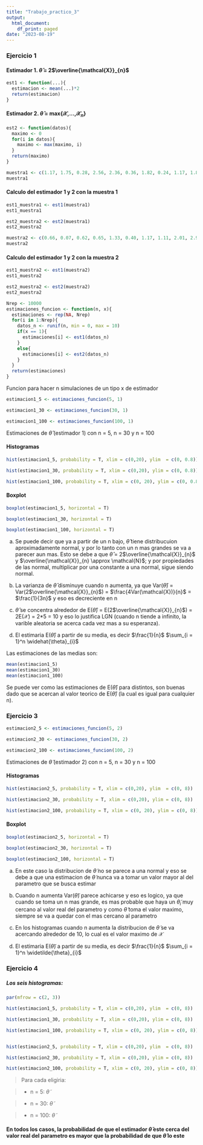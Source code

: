 ---
title: "Trabajo_practico_3"
output:
  html_document:
    df_print: paged
date: "2023-08-19"
---

### Ejercicio 1

#### Estimador 1. $\widehat{\theta}$ = 2$\overline{\mathcal{X}}_{n}$

```{r}
est1 <- function(...){
  estimacion <- mean(...)*2
  return(estimacion)
}
```

#### Estimador 2.  $\widetilde{\theta}$ = max{$\mathcal{X}$,...,$\mathcal{X}_{n}$}

```{r}
est2 <- function(datos){
  maximo <- 0
  for(i in datos){
    maximo <- max(maximo, i)
  }
  return(maximo)
}
```

```{r}
muestra1 <- c(1.17, 1.75, 0.28, 2.56, 2.36, 0.36, 1.82, 0.24, 1.17, 1.86)
muestra1

```

#### Calculo del estimador 1 y 2 con la muestra 1

```{r}
est1_muestra1 <- est1(muestra1)
est1_muestra1

est2_muestra2 <- est2(muestra1)
est2_muestra2
```

```{r}
muestra2 <- c(0.66, 0.07, 0.62, 0.65, 1.33, 0.40, 1.17, 1.11, 2.01, 2.98)
muestra2
```

#### Calculo del estimador 1 y 2 con la muestra 2

```{r}
est1_muestra2 <- est1(muestra2)
est1_muestra2

est2_muestra2 <- est2(muestra2)
est2_muestra2
```

```{r}
Nrep <- 10000
estimaciones_funcion <- function(n, x){
  estimaciones <- rep(NA, Nrep)
  for(i in 1:Nrep){
    datos_n <- runif(n, min = 0, max = 10)
    if(x == 1){
      estimaciones[i] <- est1(datos_n)
    }
    else{
      estimaciones[i] <- est2(datos_n)
    }
  }
  return(estimaciones)
}
```

Funcion para hacer n simulaciones de un tipo x de estimador

```{r}
estimacion1_5 <- estimaciones_funcion(5, 1)

estimacion1_30 <- estimaciones_funcion(30, 1)

estimacion1_100 <- estimaciones_funcion(100, 1)
```

Estimaciones de $\widehat{\theta}$ (estimador 1) con n = 5, n = 30 y n = 100

#### Histogramas
```{r}

hist(estimacion1_5, probability = T, xlim = c(0,20), ylim  = c(0, 0.8))

hist(estimacion1_30, probability = T, xlim = c(0,20), ylim = c(0, 0.8))

hist(estimacion1_100, probability = T, xlim = c(0, 20), ylim = c(0, 0.8))
```

#### Boxplot
```{r}

boxplot(estimacion1_5, horizontal = T)

boxplot(estimacion1_30, horizontal = T)

boxplot(estimacion1_100, horizontal = T)
```

a) Se puede decir que ya a partir de un n bajo, $\widehat{\theta}$ tiene distribucuion aproximadamente normal, y por lo tanto con un n mas grandes se va a parecer aun mas. Esto se debe a que $\widehat{\theta}$ = 2$\overline{\mathcal{X}}_{n}$ y $\overline{\mathcal{X}}_{n} \approx \mathcal{N}$; y por propiedades de las normal, multiplicar por una constante a una normal, sigue siendo normal.

b) La varianza de $\widehat{\theta}$ disminuye cuando n aumenta, ya que Var($\widehat{\theta}$) = Var(2$\overline{\mathcal{X}}_{n}$) = $\frac{4Var(\mathcal{X})}{n}$ = $\frac{1}{3n}$ y eso es decreciente en n

c) $\widehat{\theta}$ se concentra alrededor de  E($\widehat{\theta}$) = E(2$\overline{\mathcal{X}}_{n}$) = 2E($\mathcal{X}$) = 2*5 = 10 y eso lo justifica LGN (cuando n tiende a infinito, la varible aleatoria se acerca cada vez mas a su esperanza).

d) El estimaria E($\widehat{\theta}$) a partir de su media, es decir $\frac{1}{n}$ $\sum_{i = 1}^n \widehat{\theta}_{i}$

Las estimaciones de las medias son:

```{r}
mean(estimacion1_5)
mean(estimacion1_30)
mean(estimacion1_100)
```
Se puede ver como las estimaciones de E($\widehat{\theta}$) para distintos, son buenas dado que se acercan al valor teorico de E($\widehat{\theta}$) (la cual es igual para cualquier n).

### Ejercicio 3

```{r}
estimacion2_5 <- estimaciones_funcion(5, 2)

estimacion2_30 <- estimaciones_funcion(30, 2)

estimacion2_100 <- estimaciones_funcion(100, 2)
```

Estimaciones de $\widetilde{\theta}$ (estimador 2) con n = 5, n = 30 y n = 100

#### Histogramas
```{r}

hist(estimacion2_5, probability = T, xlim = c(0,20), ylim  = c(0, 8))

hist(estimacion2_30, probability = T, xlim = c(0,20), ylim = c(0, 8))

hist(estimacion2_100, probability = T, xlim = c(0, 20), ylim = c(0, 8))
```

#### Boxplot
```{r}

boxplot(estimacion2_5, horizontal = T)

boxplot(estimacion2_30, horizontal = T)

boxplot(estimacion2_100, horizontal = T)
```

a) En este caso la distribucion de $\widetilde{\theta}$ no se parece a una normal y eso se debe a que una estimacion de $\widetilde{\theta}$ nunca va a tomar un valor mayor al del parametro que se busca estimar

b) Cuando n aumenta Var($\widetilde{\theta}$) parece achicarse y eso es logico, ya que cuando se toma un n mas grande, es mas probable que haya un $\widetilde{\theta}_{i}$ muy cercano al valor real del parametro y como $\widetilde{\theta}$ toma el valor maximo, siempre se va a quedar con el mas cercano al parametro

c) En los histogramas cuando n aumenta la distribucion de $\widetilde{\theta}$ se va acercando alrededor de 10, lo cual es el valor maximo de $\mathcal{X}$

d) El estimaria E($\widetilde{\theta}$) a partir de su media, es decir $\frac{1}{n}$ $\sum_{i = 1}^n \widetilde{\theta}_{i}$


### Ejercicio 4

##### Los seis histogramas:
\pagebreak
```{r, fig.dim = c(15,15), fig.align = 'center'}
par(mfrow = c(2, 3))

hist(estimacion1_5, probability = T, xlim = c(0,20), ylim  = c(0, 8))

hist(estimacion1_30, probability = T, xlim = c(0,20), ylim = c(0, 8))

hist(estimacion1_100, probability = T, xlim = c(0, 20), ylim = c(0, 8))


hist(estimacion2_5, probability = T, xlim = c(0,20), ylim  = c(0, 8))

hist(estimacion2_30, probability = T, xlim = c(0,20), ylim = c(0, 8))

hist(estimacion2_100, probability = T, xlim = c(0, 20), ylim = c(0, 8))
```

>Para cada eligiria:

>* n = 5: $\widetilde{\theta}$

>* n = 30: $\widetilde{\theta}$

>* n = 100: $\widetilde{\theta}$

#### En todos los casos, la probabilidad de que el estimador $\widetilde{\theta}$ este cerca del valor real del parametro es mayor que la probabilidad de que $\widehat{\theta}$ lo este
